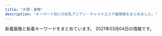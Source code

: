 ```yaml
---
title: "大塚・巣鴨"
description: "キーワード別にの巨乳アジアン・チャイナエステ嬢情報をまとめました。"
---
```


新着画像と新着キーワードをまとめています。
2021年03月04日の情報です。

<DmmAffiliateIns />
<KeywordTable
  shops={
    [
    {
        "keywords": {},
        "img_links": [],
        "station": "JR\u5927\u585a\u99c5\u5317\u53e3",
        "url": "https://sakura.aoaoeo.com/",
        "name": "SAKURA \u30ea\u30e9\u30af\u30bc\u30fc\u30b7\u30e7\u30f3"
    },
    {
        "url": "https://townnet.ne.jp/myondon/",
        "keywords": {},
        "name": "\u660e\u6d1e",
        "img_links": [
            "https://townnet.ne.jp/myondon/top/staff/img/hal.jpg",
            "https://townnet.ne.jp/myondon/top/view/img/v_01.jpg",
            "https://townnet.ne.jp/myondon/top/system/img/net.jpg",
            "https://townnet.ne.jp/myondon/top/view/img/v_06.jpg",
            "https://townnet.ne.jp/myondon/top/view/img/v_05.jpg",
            "https://townnet.ne.jp/myondon/top/staff/img/kaori_1.jpg",
            "https://townnet.ne.jp/myondon/top/view/img/s_05.jpg",
            "https://townnet.ne.jp/myondon/top/view/img/v_03.jpg",
            "https://townnet.ne.jp/myondon/top/access/img/kanban.jpg",
            "https://townnet.ne.jp/myondon/top/view/img/v_02.jpg",
            "https://townnet.ne.jp/myondon/top/staff/img/g_6576.jpg",
            "https://townnet.ne.jp/myondon/top/staff/img/kaori.jpg",
            "https://townnet.ne.jp/myondon/top/view/img/s_12.jpg",
            "https://townnet.ne.jp/myondon/top/view/img/s_10.jpg",
            "https://townnet.ne.jp/myondon/top/view/img/s_07.jpg",
            "https://townnet.ne.jp/myondon/top/view/img/s_08.jpg",
            "https://townnet.ne.jp/myondon/top/view/img/s_01.jpg",
            "https://townnet.ne.jp/myondon/top/view/img/s_04.jpg",
            "https://townnet.ne.jp/myondon/top/view/img/s_02.jpg",
            "https://townnet.ne.jp/myondon/img/img_02.jpg",
            "https://townnet.ne.jp/myondon/top/view/img/v_04.jpg",
            "https://townnet.ne.jp/myondon/top/view/img/s_09.jpg",
            "https://townnet.ne.jp/myondon/top/view/img/v_08.jpg",
            "https://townnet.ne.jp/myondon/top/staff/img/aya.jpg",
            "https://townnet.ne.jp/myondon/top/view/img/s_06.jpg",
            "https://townnet.ne.jp/myondon/top/img/net1.jpg",
            "https://townnet.ne.jp/myondon/top/view/img/s_03.jpg",
            "https://townnet.ne.jp/myondon/top/system/img/price.jpg",
            "https://townnet.ne.jp/myondon/top/view/img/v_07.jpg",
            "https://townnet.ne.jp/myondon/top/view/img/s_11.jpg",
            "https://townnet.ne.jp/myondon/top/staff/img/mari.jpg",
            "https://townnet.ne.jp/myondon/top/staff/img/bb.jpg",
            "https://townnet.ne.jp/myondon/top/img/information.jpg",
            "https://townnet.ne.jp/myondon/top/staff/img/jun2.jpg"
        ],
        "station": "JR\u5927\u585a\u99c5\u5317\u53e3"
    },
    {
        "img_links": [],
        "name": "\u51db\u82b1 \u308a\u3093\u304b",
        "url": "http://rin-este.info/",
        "keywords": {},
        "station": "JR\u5927\u585a\u99c5\u5357\u53e3"
    },
    {
        "name": "RelaCute no.1\u30fb\u30ea\u30e9\u30ad\u30e5\u30fc\u30c8 no.1",
        "station": "\u897f\u5de3\u9d28\u99c5A3\u53e3",
        "img_links": [
            "http://mermaid.tyo.ac/photos/sites/9/2020/07/2020070504012584.jpg",
            "http://mermaid.tyo.ac/photos/sites/9/2020/07/202007050401371.jpg",
            "http://mermaid.tyo.ac/photos/sites/9/2020/07/2020070504013325.jpg",
            "http://mermaid.tyo.ac/photos/sites/9/2020/07/2020070504013573.jpg",
            "http://mermaid.tyo.ac/photos/sites/9/2020/07/2020070504013427.jpg",
            "http://mermaid.tyo.ac/images/themes/blue/line.png",
            "http://mermaid.tyo.ac/images/themes/blue/s_ranking.png",
            "http://mermaid.tyo.ac/images/room1.jpg",
            "http://mermaid.tyo.ac/photos/sites/9/2020/07/2020070504014544.jpg",
            "http://mermaid.tyo.ac/photos/sites/9/2021/01/2021010607374728.jpg",
            "http://mermaid.tyo.ac/photos/sites/9/2020/07/2020070504014471.jpg",
            "http://mermaid.tyo.ac/photos/sites/9/2021/01/2021010607193459.jpg",
            "http://mermaid.tyo.ac/photos/sites/9/2020/07/2020070504013113.jpg",
            "http://mermaid.tyo.ac/images/room2.jpg",
            "http://mermaid.tyo.ac/photos/sites/9/2020/07/2020070504012720.jpg",
            "http://mermaid.tyo.ac/images/themes/blue/s_newface.png",
            "http://mermaid.tyo.ac/images/room3.jpg",
            "http://mermaid.tyo.ac/photos/sites/9/2020/07/2020070504014629.jpg",
            "http://mermaid.tyo.ac/photos/sites/9/2020/07/2020070504014156.jpg",
            "http://mermaid.tyo.ac/images/themes/blue/s_news.png",
            "http://mermaid.tyo.ac/images/themes/blue/s_zysx.png",
            "http://mermaid.tyo.ac/images/themes/blue/r3.jpg",
            "http://mermaid.tyo.ac/photos/sites/9/2021/01/2021010607373428.jpg",
            "http://mermaid.tyo.ac/photos/sites/9/2021/01/2021010607375590.jpg",
            "http://mermaid.tyo.ac/photos/sites/9/2020/07/2020070504013943.jpg",
            "http://mermaid.tyo.ac/images/themes/blue/no1.png",
            "http://mermaid.tyo.ac/photos/sites/9/2020/07/202007050401424.jpg",
            "http://mermaid.tyo.ac/photos/sites/9/2021/01/202101060719336.jpg",
            "http://mermaid.tyo.ac/images/themes/blue/no2.png",
            "http://mermaid.tyo.ac/photos/sites/9/2021/01/2021010607193192.jpg",
            "http://mermaid.tyo.ac/images/themes/blue/mobile.jpg",
            "http://mermaid.tyo.ac/photos/sites/9/2020/07/2020070504013841.jpg",
            "http://mermaid.tyo.ac/photos/sites/9/2020/07/2020070504012859.jpg",
            "http://mermaid.tyo.ac/photos/sites/9/2021/01/2021010607193226.jpg",
            "http://mermaid.tyo.ac/images/themes/blue/s_pickup.png",
            "http://mermaid.tyo.ac/photos/sites/9/2020/07/2020070504013051.jpg",
            "http://mermaid.tyo.ac/images/themes/blue/s_staff.png",
            "http://mermaid.tyo.ac/images/themes/blue/s_link.png",
            "http://mermaid.tyo.ac/images/room4.jpg",
            "http://mermaid.tyo.ac/photos/sites/9/2021/01/2021010607374113.jpg",
            "http://mermaid.tyo.ac/photos/sites/9/2021/01/2021010607193228.jpg"
        ],
        "keywords": {
            "83": 6,
            "C": 30,
            "85": 18,
            "86": 24,
            "E": 6,
            "D": 42,
            "87": 6
        },
        "url": "http://mermaid.tyo.ac/"
    },
    {
        "station": "JR\u99d2\u8fbc\u99c5\u5357\u53e3",
        "name": "\u7652\u3057\u306e\u68ee",
        "img_links": [
            "http://iyashinomori.oks.bz/images/room3.jpg",
            "http://iyashinomori.oks.bz/photos/sites/72/2020/10/2020101903342723.jpg",
            "http://iyashinomori.oks.bz/images/bj2.jpg",
            "http://iyashinomori.oks.bz/images/s_news.jpg",
            "http://iyashinomori.oks.bz/photos/sites/72/2020/10/2020101903314748.jpg",
            "http://iyashinomori.oks.bz/images/room1.jpg",
            "http://iyashinomori.oks.bz/photos/sites/72/2020/10/2020101903314523.jpg",
            "http://iyashinomori.oks.bz/images/room2.jpg",
            "http://iyashinomori.oks.bz/images/top.jpg",
            "http://iyashinomori.oks.bz/images/mobile.jpg",
            "http://iyashinomori.oks.bz/images/s_staff.png",
            "http://iyashinomori.oks.bz/images/bj3.jpg",
            "http://iyashinomori.oks.bz/photos/sites/72/2020/10/2020101903314625.jpg",
            "http://iyashinomori.oks.bz/photos/sites/72/2020/10/2020101903203761.jpg",
            "http://iyashinomori.oks.bz/images/room4.jpg"
        ],
        "url": "http://iyashinomori.oks.bz/",
        "keywords": {}
    },
    {
        "station": "JR\u5de3\u9d28\u99c5\u5317\u53e3",
        "name": "\u30aa\u30ec\u30f3\u30b8",
        "keywords": {
            "87": 3,
            "C": 14,
            "88": 3,
            "86": 4,
            "D": 4,
            "E": 3,
            "85": 3
        },
        "img_links": [
            "http://relax-orange.work/img/m50.png",
            "http://relax-orange.work/img/m3.png",
            "http://relax-orange.work/img/nos.jpg",
            "http://relax-orange.work/img/st3.jpg",
            "http://relax-orange.work/i/img/r1.jpg",
            "http://relax-orange.work/img/m60.png",
            "http://relax-orange.work/i/img/s2.jpg",
            "http://relax-orange.work/img/s5.jpg",
            "http://relax-orange.work/img/m6.png",
            "http://relax-orange.work/i/img/r3.jpg",
            "http://relax-orange.work/img/m30.png",
            "http://relax-orange.work/img/sta5.jpg",
            "http://relax-orange.work/img/sta2.jpg",
            "http://relax-orange.work/img/sta1.jpg",
            "http://relax-orange.work/img/s3.jpg",
            "http://relax-orange.work/img/sta3.jpg",
            "http://relax-orange.work/i/img/kanban.jpg",
            "http://relax-orange.work/img/s2.jpg",
            "http://relax-orange.work/i/img/r2.jpg",
            "http://relax-orange.work/img/mobile-botton-0.png",
            "http://relax-orange.work/img/m2.png",
            "http://relax-orange.work/img/m4.png",
            "http://relax-orange.work/img/m40.png",
            "http://relax-orange.work/i/img/s3.jpg",
            "http://relax-orange.work/i/img/sta5.jpg",
            "http://relax-orange.work/img/st1.jpg",
            "http://relax-orange.work/img/kanban.jpg",
            "http://relax-orange.work/img/m5.png",
            "http://relax-orange.work/img/st5.jpg",
            "http://relax-orange.work/img/m1.png",
            "http://relax-orange.work/i/img/r4.jpg",
            "http://relax-orange.work/i/img/s1.jpg",
            "http://relax-orange.work/i/img/acc.jpg",
            "http://relax-orange.work/img/s1.jpg",
            "http://relax-orange.work/img/st2.jpg",
            "http://relax-orange.work/img/m20.png",
            "http://relax-orange.work/i/img/s5.jpg"
        ],
        "url": "http://relax-orange.work/"
    },
    {
        "station": "JR\u99d2\u8fbc\u99c5\u6771\u53e3",
        "name": "\u3066\u3082\u307f\u3084",
        "keywords": {},
        "url": "http://ko-relax.info/",
        "img_links": []
    },
    {
        "url": "http://www.relax-luck.work/",
        "img_links": [
            "http://www.relax-luck.work/sp/img/sizuka1.jpg",
            "http://www.relax-luck.work/sp/img/erika1.jpg",
            "http://www.relax-luck.work/images/tr.jpg",
            "http://www.relax-luck.work/sp/staff/miho.jpg",
            "http://www.relax-luck.work/sp/menu/staff.jpg",
            "http://www.relax-luck.work/img/siori1.jpg",
            "http://www.relax-luck.work/images/sm.jpg",
            "http://www.relax-luck.work/img/sizuka2.jpg",
            "http://www.relax-luck.work/sp/img/sizuka2.jpg",
            "http://www.relax-luck.work/sp/images/interior_t.jpg",
            "http://www.relax-luck.work/images/3.jpg",
            "http://www.relax-luck.work/images/int1.png",
            "http://www.relax-luck.work/sp/menu/top.jpg",
            "http://www.relax-luck.work/sp/images/footer.jpg",
            "http://www.relax-luck.work/images/2.jpg",
            "http://www.relax-luck.work/images/head.jpg",
            "http://www.relax-luck.work/img/erika1.jpg",
            "http://www.relax-luck.work/images/rec2.jpg",
            "http://www.relax-luck.work/sp/images/tel.png",
            "http://www.relax-luck.work/sp/images/int1.png",
            "http://www.relax-luck.work/sp/staff/erika.jpg",
            "http://www.relax-luck.work/img/sizuka1.jpg",
            "http://www.relax-luck.work/images/rec1.jpg",
            "http://www.relax-luck.work/sp/images/rec2.jpg",
            "http://www.relax-luck.work/images/sys.png",
            "http://www.relax-luck.work/sp/images/int2.png",
            "http://www.relax-luck.work/sp/img/miho2.jpg",
            "http://www.relax-luck.work/img/miho2.jpg",
            "http://www.relax-luck.work/sp/staff/siori.jpg",
            "http://www.relax-luck.work/sp/img/siori2.jpg",
            "http://www.relax-luck.work/images/ta.jpg",
            "http://www.relax-luck.work/images/news_t.jpg",
            "http://www.relax-luck.work/sp/images/ac1.png",
            "http://www.relax-luck.work/img/erika2.jpg",
            "http://www.relax-luck.work/img/miho1.jpg",
            "http://www.relax-luck.work/sp/images/ac1.jpg",
            "http://www.relax-luck.work/sp/images/news.jpg",
            "http://www.relax-luck.work/sp/images/rec1.jpg",
            "http://www.relax-luck.work/images/interior_t.jpg",
            "http://www.relax-luck.work/images/int2.png",
            "http://www.relax-luck.work/images/staff_t.jpg",
            "http://www.relax-luck.work/sp/images/head.jpg",
            "http://www.relax-luck.work/images/ac1.jpg",
            "http://www.relax-luck.work/sp/img/siori1.jpg",
            "http://www.relax-luck.work/sp/img/erika2.jpg",
            "http://www.relax-luck.work/images/4.jpg",
            "http://www.relax-luck.work/sp/images/ta.png",
            "http://www.relax-luck.work/img/siori2.jpg",
            "http://www.relax-luck.work/images/1.jpg",
            "http://www.relax-luck.work/sp/staff/sizuka.jpg",
            "http://www.relax-luck.work/sp/images/sys.png",
            "http://www.relax-luck.work/sp/img/miho1.jpg",
            "http://www.relax-luck.work/sp/images/staff_t.jpg"
        ],
        "keywords": {},
        "station": "JR\u5de3\u9d28\u99c5\u6b63\u9762\u53e3",
        "name": "Relax Luck"
    },
    {
        "keywords": {},
        "img_links": [],
        "url": "https://koi-relax.tokyo/",
        "station": "JR\u5de3\u9d28\u99c5",
        "name": "\u604b"
    },
    {
        "url": "http://relaxation.ebb.jp/",
        "name": "\u7652\u51e6\uff5e\u30e6\u30c9\u30b3\u30ed\uff5e",
        "keywords": {
            "C": 12,
            "D": 24,
            "86": 24,
            "83": 12
        },
        "station": "JR\u99d2\u8fbc\u99c5\u5317\u53e3",
        "img_links": [
            "http://relaxation.ebb.jp/2/uploadimg/1614080587.jpg",
            "http://relaxation.ebb.jp/2/uploadimg/1614080268.jpg",
            "http://relaxation.ebb.jp/2/uploadimg/1614080305.jpg",
            "http://relaxation.ebb.jp/vis_theptframe.png",
            "http://relaxation.ebb.jp/2/uploadimg/1614080670.jpg",
            "http://relaxation.ebb.jp/2/uploadimg/1614080543.jpg",
            "http://relaxation.ebb.jp/2/uploadimg/1614080297.jpg",
            "http://relaxation.ebb.jp/2/uploadimg/1614080688.jpg",
            "http://relaxation.ebb.jp/2/uploadimg/1614080617.jpg",
            "http://relaxation.ebb.jp/2/uploadimg/1614080675.jpg",
            "http://relaxation.ebb.jp/int2.jpg",
            "http://relaxation.ebb.jp/2/uploadimg/1614080603.jpg",
            "https://\u7652\u6240.pwchp.com/images/vis_theptframe.png",
            "http://relaxation.ebb.jp/int1.jpg",
            "http://relaxation.ebb.jp/2/uploadimg/1614080597.jpg",
            "http://relaxation.ebb.jp/int3.jpg",
            "http://relaxation.ebb.jp/2/uploadimg/1614080739.jpg",
            "http://relaxation.ebb.jp/2/uploadimg/1614080748.jpg",
            "http://relaxation.ebb.jp/dozdLZQPkhPUwC2.png"
        ]
    },
    {
        "img_links": [],
        "name": "\u99a8-\u304b\u304a\u308a-",
        "station": "JR\u5927\u585a\u99c5\u5317\u53e3",
        "keywords": {},
        "url": "http://rinpa-awa.info/"
    },
    {
        "img_links": [
            "http://arm-es.com/media/sites/13/2021/02/1613544003-c19.jpg",
            "http://arm-es.com/media/sites/13/elementor/thumbs/1613538765-F562FBE7-D9D5-4A85-97B7-94AF100F9870-p2zdfc5no7l6u0mpugrrh7estz1rfzcbvcszv6b2cg.jpeg",
            "http://arm-es.com/media/sites/13/elementor/thumbs/1612941250-2-p2nc276j0prrwq5q4xxvubba7e0huzxs0rb32mkypk.jpg",
            "http://arm-es.com/media/sites/13/2021/02/1612941410-5.jpg",
            "http://arm-es.com/media/sites/13/2021/02/r1-1.jpg",
            "http://arm-es.com/media/sites/13/elementor/thumbs/1612941267-3-p2nc2n5t7zewrticxz9ywzit7kvvofo0z361k1m1ls.jpg",
            "http://arm-es.com/media/sites/13/2021/02/r2-1.jpg",
            "http://arm-es.com/media/sites/13/elementor/thumbs/1612941358-6-p2nc50p4hwo04c242i90pvxr9n6a4w3lmuj88837vk.jpg",
            "http://arm-es.com/media/sites/13/elementor/thumbs/1612941267-3-p2nc2n5s8wdne3iijmujipa4axtqhup7qyec8bx9rs.jpg",
            "http://arm-es.com/media/sites/13/elementor/thumbs/1612941250-2-p2nc276jzst1ag5kjadb8ljz412n1kwl8w2sec9qjk.jpg",
            "http://arm-es.com/media/sites/13/elementor/thumbs/1612941410-5-p2nc6dkpe7hnic39qqy6x9d191f82kitxforuwdz20.jpg",
            "http://arm-es.com/media/sites/13/elementor/thumbs/1612941234-1-p2nc1s54yg8g4orez3va4pcllv4rmf8vutn0pww1b4.jpg",
            "http://arm-es.com/media/sites/13/2021/02/1612779404-flash.jpg",
            "http://arm-es.com/media/sites/13/elementor/thumbs/1612941234-1-p2nc1s53zd76qyrkkrfuqf3wp82mfua2movbe779h4.jpg",
            "http://arm-es.com/media/sites/13/elementor/thumbs/1614830040-A4F263E2-84CF-4064-849B-5F1D3A8962B7-p3pdykoker7f35d9jk8yis75bexrtphuaa8gl2e10g.jpeg",
            "http://arm-es.com/media/sites/13/elementor/thumbs/1612941284-4-p2nc3352g60s96v5co6mldhnb4p4bafgpa9apqyco0.jpg",
            "http://arm-es.com/media/sites/13/elementor/thumbs/1612941358-6-p2nc50p3itmqqm29o5tlblp2d044yb4sepriwieg1k.jpg",
            "http://arm-es.com/media/sites/13/2021/03/1614830040-A4F263E2-84CF-4064-849B-5F1D3A8962B7-200x300.jpeg",
            "http://arm-es.com/media/sites/13/2021/02/1612776477-top.jpg",
            "http://arm-es.com/media/sites/13/2021/02/1612779406-flash1.jpg",
            "http://arm-es.com/media/sites/13/elementor/thumbs/1612941284-4-p2nc3351h2zivgvaybr7738yehmz4pgnh5hle19ku0.jpg"
        ],
        "station": "JR\u99d2\u8fbc\u99c5\u6771\u53e3",
        "keywords": {},
        "name": "\u30de\u30b7\u30e5\u30de\u30ed",
        "url": "http://arm-es.com/"
    },
    {
        "name": "\u3046\u3055\u304e",
        "station": "JR\u99d2\u8fbc\u99c5\u5317\u53e3",
        "keywords": {},
        "img_links": [],
        "url": "http://koukou.ests.co/"
    },
    {
        "img_links": [
            "http://iyasi.relaxnabi.com/css/top04-left.jpg",
            "http://iyasi.relaxnabi.com/css/staff/staff39.jpg",
            "http://iyasi.relaxnabi.com/css/staff/staff39-b.jpg",
            "http://iyasi.relaxnabi.com/css/nav/nav-005.png",
            "http://iyasi.relaxnabi.com/css/staff/staff24.jpg",
            "http://iyasi.relaxnabi.com/css/staff/staff47-a.jpg",
            "http://iyasi.relaxnabi.com/css/staff/staff38-a.jpg",
            "http://iyasi.relaxnabi.com/css/staff/staff018.jpg",
            "http://iyasi.relaxnabi.com/css/staff/staff33-c.jpg",
            "http://iyasi.relaxnabi.com/css/staff/staff44.jpg",
            "http://iyasi.relaxnabi.com/css/staff/staff28.jpg",
            "http://iyasi.relaxnabi.com/css/staff/staff007-a.jpg",
            "http://iyasi.relaxnabi.com/css/staff/staff44-a.jpg",
            "http://iyasi.relaxnabi.com/css/nav/nav-001.png",
            "http://iyasi.relaxnabi.com/css/staff/staff016-a.jpg",
            "http://iyasi.relaxnabi.com/css/staff/staff52-a.jpg",
            "http://iyasi.relaxnabi.com/css/nav/nav-003.png",
            "http://iyasi.relaxnabi.com/css/staff/staff41-a.jpg",
            "http://iyasi.relaxnabi.com/css/staff/staff38.jpg",
            "http://iyasi.relaxnabi.com/css/tel09.png",
            "http://iyasi.relaxnabi.com/css/staff/staff41.jpg",
            "http://iyasi.relaxnabi.com/css/staff/staff45-a.jpg",
            "http://iyasi.relaxnabi.com/css/staff/staff37-b.jpg",
            "http://iyasi.relaxnabi.com/css/staff/staff29-a.jpg",
            "http://iyasi.relaxnabi.com/css/staff/staff37.jpg",
            "http://iyasi.relaxnabi.com/css/staff/staff018-a.jpg",
            "http://iyasi.relaxnabi.com/css/staff/staff007-b.jpg",
            "http://iyasi.relaxnabi.com/css/staff/staff24-b.jpg",
            "http://iyasi.relaxnabi.com/css/nav/nav-002.png",
            "http://iyasi.relaxnabi.com/css/staff/staff29-c.jpg",
            "http://iyasi.relaxnabi.com/css/staff/staff33.jpg",
            "http://iyasi.relaxnabi.com/css/staff/staff-02.jpg",
            "http://iyasi.relaxnabi.com/css/staff/staff52.jpg",
            "http://iyasi.relaxnabi.com/css/recurit07.jpg",
            "http://iyasi.relaxnabi.com/css/staff/staff006-a.jpg",
            "http://iyasi.relaxnabi.com/css/staff/staff33-e.jpg",
            "http://iyasi.relaxnabi.com/css/staff/staff40-a.jpg",
            "http://iyasi.relaxnabi.com/css/staff/staff28-a.jpg",
            "http://iyasi.relaxnabi.com/css/staff/staff47.jpg",
            "http://iyasi.relaxnabi.com/css/staff/staff33-b.jpg",
            "http://iyasi.relaxnabi.com/css/staff/naiyo02.jpg",
            "http://iyasi.relaxnabi.com/css/top0004-right.jpg",
            "http://iyasi.relaxnabi.com/css/staff/staff46.jpg",
            "http://iyasi.relaxnabi.com/css/c-00001.jpg",
            "http://iyasi.relaxnabi.com/css/staff/staff49.jpg",
            "http://iyasi.relaxnabi.com/css/staff/staff45.jpg",
            "http://iyasi.relaxnabi.com/css/staff/staff019.jpg",
            "http://iyasi.relaxnabi.com/css/staff/staff26-a.jpg",
            "http://iyasi.relaxnabi.com/css/staff/staff26.jpg",
            "http://iyasi.relaxnabi.com/css/staff/staff006.jpg",
            "http://iyasi.relaxnabi.com/css/top01.jpg",
            "http://iyasi.relaxnabi.com/css/staff/staff37-a.jpg",
            "http://iyasi.relaxnabi.com/css/staff/staff016.jpg",
            "http://iyasi.relaxnabi.com/css/top03.jpg",
            "http://iyasi.relaxnabi.com/css/nav/nav-006.png",
            "http://iyasi.relaxnabi.com/css/staff/staff46-a.jpg",
            "http://iyasi.relaxnabi.com/css/staff/staff29-b.jpg",
            "http://iyasi.relaxnabi.com/css/staff/staff007.jpg",
            "http://iyasi.relaxnabi.com/css/staff/staff49-a.jpg",
            "http://iyasi.relaxnabi.com/css/staff/staff33-d.jpg",
            "http://iyasi.relaxnabi.com/css/staff/staff29.jpg",
            "http://iyasi.relaxnabi.com/css/nav/nav-004.png",
            "http://iyasi.relaxnabi.com/css/staff/naiyo01.jpg",
            "http://iyasi.relaxnabi.com/css/staff/staff33-a.jpg",
            "http://iyasi.relaxnabi.com/css/staff/staff-02-a.jpg",
            "http://iyasi.relaxnabi.com/css/staff/staff53.jpg",
            "http://iyasi.relaxnabi.com/css/staff/staff53-a.jpg",
            "http://iyasi.relaxnabi.com/css/staff/staff39-a.jpg",
            "http://iyasi.relaxnabi.com/css/staff/staff40.jpg",
            "http://iyasi.relaxnabi.com/css/staff/staff019-a.jpg",
            "http://iyasi.relaxnabi.com/css/staff/staff26-b.jpg",
            "http://iyasi.relaxnabi.com/css/staff/staff51.jpg",
            "http://iyasi.relaxnabi.com/css/staff/staff24-a.jpg"
        ],
        "url": "http://iyasi.relaxnabi.com/",
        "name": "\u7652\u3057\u306e\u5fc3",
        "keywords": {
            "92": 1,
            "D": 10,
            "89": 1,
            "90": 1,
            "E": 4,
            "G": 1,
            "F": 1,
            "C": 3,
            "88": 1
        },
        "station": "JR\u5927\u585a\u99c5\u5357\u53e3"
    },
    {
        "keywords": {
            "88": 6,
            "D": 8,
            "89": 2
        },
        "station": "JR\u99d2\u8fbc\u99c5\u5357\u53e3",
        "name": "\u30b9\u30c8\u30fc\u30ea\u30fc",
        "url": "http://www.ko-story.com/",
        "img_links": [
            "http://www.ko-story.com/css/osusume-00014a.jpg",
            "http://www.ko-story.com/css/nav/nav-007.jpg",
            "http://www.ko-story.com/css/osusume-013.jpg",
            "http://www.ko-story.com/css/nav/nav-001.jpg",
            "http://www.ko-story.com/css/top01-left03.jpg",
            "http://www.ko-story.com/css/nav/nav-003.jpg",
            "http://www.ko-story.com/css/main-staff01.jpg",
            "http://www.ko-story.com/css/staff/staff-010-b.jpg",
            "http://www.ko-story.com/css/nav/nav-006.jpg",
            "http://www.ko-story.com/css/top01-left02.jpg",
            "http://www.ko-story.com/css/tel01.png",
            "http://www.ko-story.com/css/nav/nav-002.jpg",
            "http://www.ko-story.com/css/main-staff03.jpg",
            "http://www.ko-story.com/css/main-girl02.png",
            "http://www.ko-story.com/css/top01-left01.png",
            "http://www.ko-story.com/css/nav/nav-004.jpg",
            "http://www.ko-story.com/css/staff/staff-012-b.jpg",
            "http://www.ko-story.com/css/staff/staff-0014-b.jpg",
            "http://www.ko-story.com/css/staff/staff-010-a.jpg",
            "http://www.ko-story.com/css/nav/nav-005.jpg",
            "http://www.ko-story.com/css/osusume-011.jpg",
            "http://www.ko-story.com/css/staff/staff-0013-b.jpg",
            "http://www.ko-story.com/css/head-change.jpg",
            "http://www.ko-story.com/css/staff/staff-012-a.jpg",
            "http://www.ko-story.com/css/staff/staff-0014-a.jpg",
            "http://www.ko-story.com/css/staff/staff-0013-a.jpg"
        ]
    }
]
}
/>
<DmmAffiliateScript />

